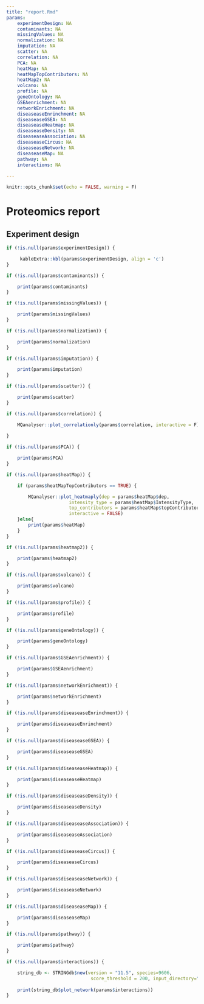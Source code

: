 ```yaml
---
title: "report.Rmd"
params:
    experimentDesign: NA
    contaminants: NA
    missingValues: NA
    normalization: NA
    imputation: NA
    scatter: NA
    correlation: NA
    PCA: NA
    heatMap: NA
    heatMapTopContributors: NA
    heatMap2: NA
    volcano: NA
    profile: NA
    geneOntology: NA
    GSEAenrichment: NA
    networkEnrichment: NA
    diseaseaseEnrinchment: NA
    diseaseaseGSEA: NA
    diseaseaseHeatmap: NA
    diseaseaseDensity: NA
    diseaseaseAssociation: NA
    diseaseaseCircus: NA
    diseaseaseNetwork: NA
    diseaseaseMap: NA
    pathway: NA
    interactions: NA
    
---
```


```r
knitr::opts_chunk$set(echo = FALSE, warning = F)
```

# Proteomics report



## Experiment design

```r

if (!is.null(params$experimentDesign)) {

     kableExtra::kbl(params$experimentDesign, align = 'c') 
}

```

```r
if (!is.null(params$contaminants)) {

    print(params$contaminants)
}

```

```r
if (!is.null(params$missingValues)) {

    print(params$missingValues)
}
```

```r
if (!is.null(params$normalization)) {

    print(params$normalization)
}
```

```r
if (!is.null(params$imputation)) {

    print(params$imputation)
}
```

```r

if (!is.null(params$scatter)) {

    print(params$scatter)        
}
```

```r

if (!is.null(params$correlation)) {

    MQanalyser::plot_correlationly(params$correlation, interactive = F) 
    
}
```

```r

if (!is.null(params$PCA)) {

    print(params$PCA)            
}
```

```r

if (!is.null(params$heatMap)) {

    if (params$heatMapTopContributors == TRUE) {

        MQanalyser::plot_heatmaply(dep = params$heatMap$dep,
                       intensity_type = params$heatMap$IntensityType,
                       top_contributors = params$heatMap$topContributors,
                       interactive = FALSE)
    }else{
        print(params$heatMap)
    }
}
```

```r

if (!is.null(params$heatmap2)) {

    print(params$heatmap2)            
}
```

```r

if (!is.null(params$volcano)) {

    print(params$volcano)            
}
```

```r

if (!is.null(params$profile)) {

    print(params$profile)            
}
```

```r

if (!is.null(params$geneOntology)) {

    print(params$geneOntology)            
}
```

```r

if (!is.null(params$GSEAenrichment)) {

    print(params$GSEAenrichment)            
}
```

```r

if (!is.null(params$networkEnrichment)) {

    print(params$networkEnrichment)            
}
```

```r

if (!is.null(params$diseaseaseEnrinchment)) {

    print(params$diseaseaseEnrinchment)            
}
```

```r

if (!is.null(params$diseaseaseGSEA)) {

    print(params$diseaseaseGSEA)            
}
```

```r

if (!is.null(params$diseaseaseHeatmap)) {

    print(params$diseaseaseHeatmap)            
}
```


```r

if (!is.null(params$diseaseaseDensity)) {

    print(params$diseaseaseDensity)            
}
```


```r

if (!is.null(params$diseaseaseAssociation)) {

    print(params$diseaseaseAssociation)            
}
```

```r

if (!is.null(params$diseaseaseCircus)) {

    print(params$diseaseaseCircus)            
}
```

```r

if (!is.null(params$diseaseaseNetwork)) {

    print(params$diseaseaseNetwork)            
}
```

```r

if (!is.null(params$diseaseaseMap)) {

    print(params$diseaseaseMap)            
}
```

```r

if (!is.null(params$pathway)) {

    print(params$pathway)            
}
```


```r

if (!is.null(params$interactions)) {

    string_db <- STRINGdb$new(version = "11.5", species=9606,
                               score_threshold = 200, input_directory="")
    
    print(string_db$plot_network(params$interactions))            
}
```




